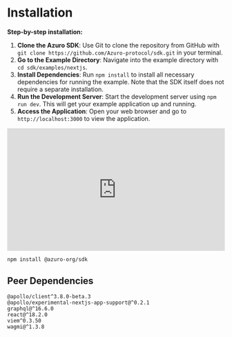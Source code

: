 # Installation

**Step-by-step installation:**
1. **Clone the Azuro SDK**: Use Git to clone the repository from GitHub with `git clone https://github.com/Azuro-protocol/sdk.git` in your terminal.
2. **Go to the Example Directory**: Navigate into the example directory with `cd sdk/examples/nextjs`.
3. **Install Dependencies**: Run `npm install` to install all necessary dependencies for running the example. Note that the SDK itself does not require a separate installation.
4. **Run the Development Server**: Start the development server using `npm run dev`. This will get your example application up and running.
5. **Access the Application**: Open your web browser and go to `http://localhost:3000` to view the application.

<div style="padding:56.25% 0 0 0;position:relative;">
    <iframe src="https://player.vimeo.com/video/901433118?badge=0&amp;autopause=0&amp;player_id=0&amp;app_id=58479" frameborder="0" allow="autoplay; fullscreen; picture-in-picture" style="position:absolute;top:0;left:0;width:100%;height:100%;" title="SDKsetup"></iframe>
</div>
<script src="https://player.vimeo.com/api/player.js"></script>

```
npm install @azuro-org/sdk
```

## Peer Dependencies

```
@apollo/client^3.8.0-beta.3 
@apollo/experimental-nextjs-app-support@^0.2.1
graphql@^16.6.0
react@^18.2.0
viem^0.3.50
wagmi@^1.3.8
```

